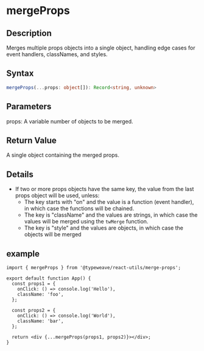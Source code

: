 # mergeProps

## Description

Merges multiple props objects into a single object, handling edge cases for event handlers, classNames, and styles.

## Syntax

```ts
mergeProps(...props: object[]): Record<string, unknown>
```

## Parameters

props: A variable number of objects to be merged.

## Return Value

A single object containing the merged props.

## Details

- If two or more props objects have the same key, the value from the last props object will be used, unless:
  - The key starts with "on" and the value is a function (event handler), in which case the functions will be chained.
  - The key is "className" and the values are strings, in which case the values will be merged using the `twMerge` function.
  - The key is "style" and the values are objects, in which case the objects will be merged

## example

```tsx
import { mergeProps } from '@typeweave/react-utils/merge-props';

export default function App() {
  const props1 = {
    onClick: () => console.log('Hello'),
    className: 'foo',
  };

  const props2 = {
    onClick: () => console.log('World'),
    className: 'bar',
  };

  return <div {...mergeProps(props1, props2)}></div>;
}
```
